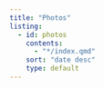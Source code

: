 ```yaml
---
title: "Photos"
listing:
  - id: photos
    contents:
      - "*/index.qmd"
    sort: "date desc"
    type: default
---
```

